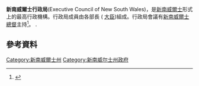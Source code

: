 '''新南威爾士行政局'''(Executive Council of New South Wales)，是[[新南威爾士|新南威爾士]]形式上的最高行政機構。行政局成員由各部長 ( [[大臣|大臣]])組成。行政局會議有[[新南威爾士總督|新南威爾士總督]]主持<ref>{{cite web|title=The Governor of NSW|url=http://www.parliament.nsw.gov.au/prod/web/common.nsf/key/resourcesSystemTheGovernorofNewSouthWales|publisher=Parliament of New South Wales|accessdate=29 March 2011|archive-date=2010-01-28|archive-url=https://web.archive.org/web/20100128084410/http://www.parliament.nsw.gov.au/prod/web/common.nsf/key/resourcesSystemTheGovernorofNewSouthWales|dead-url=no}}</ref>。 .

== 參考資料 ==
<references />

[[Category:新南威爾士州|Category:新南威爾士州]]
[[Category:新南威尔士州政府|Category:新南威尔士州政府]]